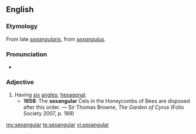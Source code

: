 ==English==

===Etymology===
From late {{etyl|la}} ''[[sexangularis]]'', from ''[[sexangulus]]''.

===Pronunciation===
* {{IPA|/sɛkˈsæŋɡjʊlə/}}

===Adjective===
{{en-adj}}

# Having [[six]] [[angles]]; [[hexagonal]].
#* '''1658''': The '''sexangular''' Cels in the Honeycombs of Bees are disposed after this order. — Sir Thomas Browne, ''The Garden of Cyrus'' (Folio Society 2007, p. 189)

[[my:sexangular]]
[[te:sexangular]]
[[vi:sexangular]]